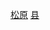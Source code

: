 {{Catnav|頁面分類|...|县级行政区|中国县份|吉林省县份}}
{{Catnav|頁面分類|...|吉林行政区划|吉林县级行政区|吉林省县份}}
{{Catnav|頁面分類|...|吉林市州|吉林地级市|松原|松原行政区划|松原区县}}
[[Category:吉林省县份|松原]]
[[Category:松原区县|县]]
{{catmore|长岭县|吉林省长岭县}}